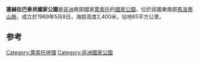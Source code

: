 {{Infobox protected area
| name            = Sehlabathebe National Park
| iucn_category   = IV
| photo           = Sehlabathebe_National_Park.jpg
| photo_caption   = Grasslands of Sehlabathebe National Park. December 2008.
| map             = Lesotho| relief          = 1
| location        = {{LES}}[[加查斯內克區|加查斯內克區]]
| nearest_city    = Sehlabathede
| coordinates     = {{coord|29.899|S|29.121|E|region:LS|format=dms|display=inline,title}}
| coords_ref      = <ref>{{Cite web |url= http://protectedplanet.net/sites/Sehlabathebe_National_Park |title= Sehlabathebe National Park |work= protectedplanet.net |access-date= 2020-09-08 |archive-date= 2013-03-28 |archive-url= https://web.archive.org/web/20130328135054/http://protectedplanet.net/sites/Sehlabathebe_National_Park |dead-url= yes }}</ref>
| area            = {{Convert|69.5|km2|mi2|abbr=on}}
| established     = 1969
}}
'''塞赫拉巴泰貝國家公園'''是[[非洲|非洲]]南部國家[[萊索托|萊索托]]的[[國家公園|國家公園]]，位於該國東南部[[馬洛蒂山脈|馬洛蒂山脈]]，成立於1969年5月8日，海拔高度2,400米，佔地65平方公里。

==参考==
{{refs}}

[[Category:萊索托地理|Category:萊索托地理]]
[[Category:非洲國家公園|Category:非洲國家公園]]
{{Lesotho-stub}}